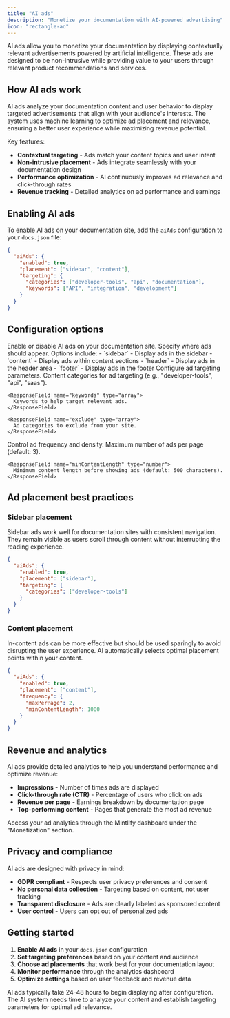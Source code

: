 ```yaml
---
title: "AI ads"
description: "Monetize your documentation with AI-powered advertising"
icon: "rectangle-ad"
---
```


AI ads allow you to monetize your documentation by displaying contextually relevant advertisements powered by artificial intelligence. These ads are designed to be non-intrusive while providing value to your users through relevant product recommendations and services.

## How AI ads work

AI ads analyze your documentation content and user behavior to display targeted advertisements that align with your audience's interests. The system uses machine learning to optimize ad placement and relevance, ensuring a better user experience while maximizing revenue potential.

Key features:
- **Contextual targeting** - Ads match your content topics and user intent
- **Non-intrusive placement** - Ads integrate seamlessly with your documentation design
- **Performance optimization** - AI continuously improves ad relevance and click-through rates
- **Revenue tracking** - Detailed analytics on ad performance and earnings

## Enabling AI ads

To enable AI ads on your documentation site, add the `aiAds` configuration to your `docs.json` file:

```json
{
  "aiAds": {
    "enabled": true,
    "placement": ["sidebar", "content"],
    "targeting": {
      "categories": ["developer-tools", "api", "documentation"],
      "keywords": ["API", "integration", "development"]
    }
  }
}
```

## Configuration options

<ResponseField name="enabled" type="boolean" required>
  Enable or disable AI ads on your documentation site.
</ResponseField>

<ResponseField name="placement" type="array" required>
  Specify where ads should appear. Options include:
  - `sidebar` - Display ads in the sidebar
  - `content` - Display ads within content sections
  - `header` - Display ads in the header area
  - `footer` - Display ads in the footer
</ResponseField>

<ResponseField name="targeting" type="object">
  Configure ad targeting parameters.
  
  <Expandable title="targeting options">
    <ResponseField name="categories" type="array">
      Content categories for ad targeting (e.g., "developer-tools", "api", "saas").
    </ResponseField>

    <ResponseField name="keywords" type="array">
      Keywords to help target relevant ads.
    </ResponseField>

    <ResponseField name="exclude" type="array">
      Ad categories to exclude from your site.
    </ResponseField>
  </Expandable>
</ResponseField>

<ResponseField name="frequency" type="object">
  Control ad frequency and density.
  
  <Expandable title="frequency options">
    <ResponseField name="maxPerPage" type="number">
      Maximum number of ads per page (default: 3).
    </ResponseField>

    <ResponseField name="minContentLength" type="number">
      Minimum content length before showing ads (default: 500 characters).
    </ResponseField>
  </Expandable>
</ResponseField>

## Ad placement best practices

### Sidebar placement
Sidebar ads work well for documentation sites with consistent navigation. They remain visible as users scroll through content without interrupting the reading experience.

```json
{
  "aiAds": {
    "enabled": true,
    "placement": ["sidebar"],
    "targeting": {
      "categories": ["developer-tools"]
    }
  }
}
```

### Content placement
In-content ads can be more effective but should be used sparingly to avoid disrupting the user experience. AI automatically selects optimal placement points within your content.

```json
{
  "aiAds": {
    "enabled": true,
    "placement": ["content"],
    "frequency": {
      "maxPerPage": 2,
      "minContentLength": 1000
    }
  }
}
```

## Revenue and analytics

AI ads provide detailed analytics to help you understand performance and optimize revenue:

- **Impressions** - Number of times ads are displayed
- **Click-through rate (CTR)** - Percentage of users who click on ads
- **Revenue per page** - Earnings breakdown by documentation page
- **Top-performing content** - Pages that generate the most ad revenue

Access your ad analytics through the Mintlify dashboard under the "Monetization" section.

## Privacy and compliance

AI ads are designed with privacy in mind:

- **GDPR compliant** - Respects user privacy preferences and consent
- **No personal data collection** - Targeting based on content, not user tracking
- **Transparent disclosure** - Ads are clearly labeled as sponsored content
- **User control** - Users can opt out of personalized ads

## Getting started

1. **Enable AI ads** in your `docs.json` configuration
2. **Set targeting preferences** based on your content and audience
3. **Choose ad placements** that work best for your documentation layout
4. **Monitor performance** through the analytics dashboard
5. **Optimize settings** based on user feedback and revenue data

AI ads typically take 24-48 hours to begin displaying after configuration. The AI system needs time to analyze your content and establish targeting parameters for optimal ad relevance.